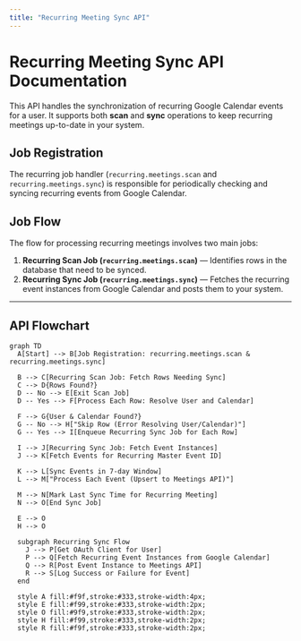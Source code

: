```yaml
---
title: "Recurring Meeting Sync API"
---
```


# Recurring Meeting Sync API Documentation

This API handles the synchronization of recurring Google Calendar events for a user. It supports both **scan** and **sync** operations to keep recurring meetings up-to-date in your system.

## Job Registration

The recurring job handler (`recurring.meetings.scan` and `recurring.meetings.sync`) is responsible for periodically checking and syncing recurring events from Google Calendar.

## Job Flow

The flow for processing recurring meetings involves two main jobs:
1. **Recurring Scan Job (`recurring.meetings.scan`)** — Identifies rows in the database that need to be synced.
2. **Recurring Sync Job (`recurring.meetings.sync`)** — Fetches the recurring event instances from Google Calendar and posts them to your system.

---

## API Flowchart

```mermaid
graph TD
  A[Start] --> B[Job Registration: recurring.meetings.scan & recurring.meetings.sync]

  B --> C[Recurring Scan Job: Fetch Rows Needing Sync]
  C --> D{Rows Found?}
  D -- No --> E[Exit Scan Job]
  D -- Yes --> F[Process Each Row: Resolve User and Calendar]
  
  F --> G{User & Calendar Found?}
  G -- No --> H["Skip Row (Error Resolving User/Calendar)"]
  G -- Yes --> I[Enqueue Recurring Sync Job for Each Row]
  
  I --> J[Recurring Sync Job: Fetch Event Instances]
  J --> K[Fetch Events for Recurring Master Event ID]
  
  K --> L[Sync Events in 7-day Window]
  L --> M["Process Each Event (Upsert to Meetings API)"]
  
  M --> N[Mark Last Sync Time for Recurring Meeting]
  N --> O[End Sync Job]

  E --> O
  H --> O
  
  subgraph Recurring Sync Flow
    J --> P[Get OAuth Client for User]
    P --> Q[Fetch Recurring Event Instances from Google Calendar]
    Q --> R[Post Event Instance to Meetings API]
    R --> S[Log Success or Failure for Event]
  end
  
  style A fill:#f9f,stroke:#333,stroke-width:4px;
  style E fill:#f99,stroke:#333,stroke-width:2px;
  style O fill:#9f9,stroke:#333,stroke-width:2px;
  style H fill:#f99,stroke:#333,stroke-width:2px;
  style R fill:#f9f,stroke:#333,stroke-width:2px;
